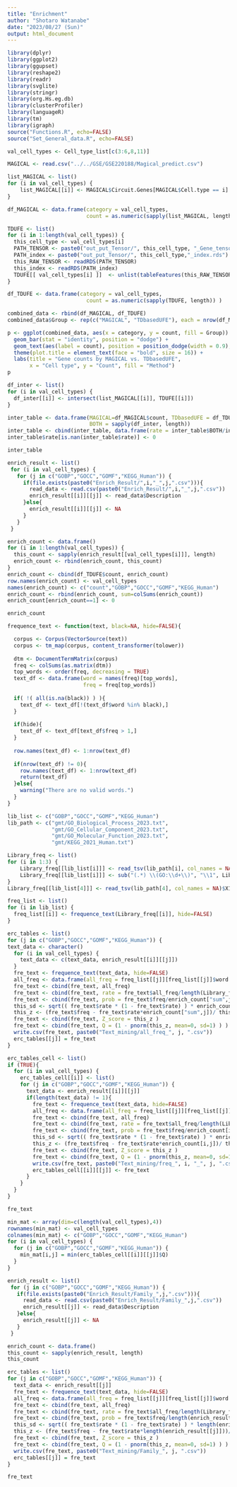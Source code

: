 ---
title: "Enrichment"
author: "Shotaro Watanabe"
date: "2023/08/27 (Sun)"
output: html_document
---

```{r library, warning=FALSE}
library(dplyr)
library(ggplot2)
library(ggupset)
library(reshape2)
library(readr)
library(svglite)
library(stringr)
library(org.Hs.eg.db)
library(clusterProfiler)
library(languageR)
library(tm)
library(igraph)
source("Functions.R", echo=FALSE)
source("Set_General_data.R", echo=FALSE)
```

```{r select gene}

val_cell_types <- Cell_type_list[c(3:6,8,11)]

MAGICAL <- read.csv("../../GSE/GSE220188/Magical_predict.csv")

list_MAGICAL <- list()
for (i in val_cell_types) {
    list_MAGICAL[[i]] <- MAGICAL$Circuit.Genes[MAGICAL$Cell.type == i]
}

df_MAGICAL <- data.frame(category = val_cell_types,
                         count = as.numeric(sapply(list_MAGICAL, length)) ) 

TDUFE <- list()
for (i in 1:length(val_cell_types)) {
  this_cell_type <- val_cell_types[i]
  PATH_TENSOR <- paste0("out_put_Tensor/", this_cell_type, "_Gene_tensor.rds")
  PATH_index <- paste0("out_put_Tensor/", this_cell_type,"_index.rds")
  this_RAW_TENSOR <- readRDS(PATH_TENSOR)
  this_index <- readRDS(PATH_index)
  TDUFE[[ val_cell_types[i] ]]  <- unlist(tableFeatures(this_RAW_TENSOR, this_index)[, 1])
}

df_TDUFE <- data.frame(category = val_cell_types,
                         count = as.numeric(sapply(TDUFE, length)) )
```

```{r plot_count}

combined_data <- rbind(df_MAGICAL, df_TDUFE)
combined_data$Group <- rep(c("MAGICAL", "TDbasedUFE"), each = nrow(df_MAGICAL))

p <- ggplot(combined_data, aes(x = category, y = count, fill = Group)) +
  geom_bar(stat = "identity", position = "dodge") +
  geom_text(aes(label = count), position = position_dodge(width = 0.9), vjust = -0.5) +
  theme(plot.title = element_text(face = "bold", size = 16)) + 
  labs(title = "Gene counts by MAGICAL vs. TDbasedUFE",
       x = "Cell type", y = "Count", fill = "Method")
p
```

```{r intersect}

df_inter <- list()
for (i in val_cell_types) {
  df_inter[[i]] <- intersect(list_MAGICAL[[i]], TDUFE[[i]])
}

inter_table <- data.frame(MAGICAL=df_MAGICAL$count, TDbasedUFE = df_TDUFE$count,
                          BOTH = sapply(df_inter, length))
inter_table <- cbind(inter_table, data.frame(rate = inter_table$BOTH/inter_table$MAGICAL))
inter_table$rate[is.nan(inter_table$rate)] <- 0

inter_table
```

```{r enrich_count}

enrich_result <- list()
 for (i in val_cell_types) {
   for (j in c("GOBP","GOCC","GOMF","KEGG_Human")) {
     if(file.exists(paste0("Enrich_Result/",i,"_",j,".csv"))){
       read_data <- read.csv(paste0("Enrich_Result/",i,"_",j,".csv"))
       enrich_result[[i]][[j]] <- read_data$Description
     }else{
       enrich_result[[i]][[j]] <- NA
     }
   }
 }

enrich_count <- data.frame()
for (i in 1:length(val_cell_types)) {
  this_count <- sapply(enrich_result[[val_cell_types[i]]], length)
  enrich_count <- rbind(enrich_count, this_count)
}
enrich_count <- cbind(df_TDUFE$count, enrich_count)
row.names(enrich_count) <- val_cell_types
names(enrich_count) <- c("count","GOBP","GOCC","GOMF","KEGG_Human")
enrich_count <- rbind(enrich_count, sum=colSums(enrich_count))
enrich_count[enrich_count==1] <- 0

enrich_count
```

```{r library_text, warning=FALSE}

frequence_text <- function(text, black=NA, hide=FALSE){

  corpus <- Corpus(VectorSource(text))
  corpus <- tm_map(corpus, content_transformer(tolower))
  
  dtm <- DocumentTermMatrix(corpus)
  freq <- colSums(as.matrix(dtm))
  top_words <- order(freq, decreasing = TRUE)
  text_df <- data.frame(word = names(freq)[top_words],
                        freq = freq[top_words])
  
  if( !( all(is.na(black)) ) ){
    text_df <- text_df[!(text_df$word %in% black),]
  }
  
  if(hide){
    text_df <- text_df[text_df$freq > 1,]
  }
  
  row.names(text_df) <- 1:nrow(text_df)
  
  if(nrow(text_df) != 0){
    row.names(text_df) <- 1:nrow(text_df) 
    return(text_df)
  }else{
    warning("There are no valid words.")
  }
}

lib_list <- c("GOBP","GOCC","GOMF","KEGG_Human")
lib_path <- c("gmt/GO_Biological_Process_2023.txt", 
              "gmt/GO_Cellular_Component_2023.txt",
              "gmt/GO_Molecular_Function_2023.txt", 
              "gmt/KEGG_2021_Human.txt")

Library_freq <- list()
for (i in 1:3) {
    Library_freq[[lib_list[i]]] <- read_tsv(lib_path[i], col_names = NA)$X1
    Library_freq[[lib_list[i]]] <- sub("(.*) \\(GO:\\d+\\)", "\\1", Library_freq[[lib_list[i]]])
}
Library_freq[[lib_list[4]]] <- read_tsv(lib_path[4], col_names = NA)$X1

freq_list <- list()
for (i in lib_list) {
  freq_list[[i]] <- frequence_text(Library_freq[[i]], hide=FALSE)
}


```


```{r textmining, warning=FALSE}

erc_tables <- list()
for (j in c("GOBP","GOCC","GOMF","KEGG_Human")) {
text_data <- character()  
  for (i in val_cell_types) {
    text_data <- c(text_data, enrich_result[[i]][[j]])
  }
  fre_text <- frequence_text(text_data, hide=FALSE)
  all_freq <- data.frame(all_freq = freq_list[[j]][freq_list[[j]]$word %in% fre_text$word,]$freq)
  fre_text <- cbind(fre_text, all_freq)
  fre_text <- cbind(fre_text, rate = fre_text$all_freq/length(Library_freq[[j]]) )
  fre_text <- cbind(fre_text, prob = fre_text$freq/enrich_count["sum",j] )
  this_sd <- sqrt(( fre_text$rate * (1 - fre_text$rate) ) * enrich_count["sum",j] )
  this_z <- (fre_text$freq - fre_text$rate*enrich_count["sum",j])/ this_sd 
  fre_text <- cbind(fre_text, Z_score = this_z )
  fre_text <- cbind(fre_text, Q = (1 - pnorm(this_z, mean=0, sd=1) ) )
  write.csv(fre_text, paste0("Text_mining/all_freq_", j, ".csv"))
  erc_tables[[j]] = fre_text
}

erc_tables_cell <- list()
if (TRUE){
  for (i in val_cell_types) {
    erc_tables_cell[[i]] <- list()
    for (j in c("GOBP","GOCC","GOMF","KEGG_Human")) {
      text_data <- enrich_result[[i]][[j]]
      if(length(text_data) != 1){
        fre_text <- frequence_text(text_data, hide=FALSE)
        all_freq <- data.frame(all_freq = freq_list[[j]][freq_list[[j]]$word %in% fre_text$word,]$freq)
        fre_text <- cbind(fre_text, all_freq)
        fre_text <- cbind(fre_text, rate = fre_text$all_freq/length(Library_freq[[j]]) )
        fre_text <- cbind(fre_text, prob = fre_text$freq/enrich_count[i,j] )
        this_sd <- sqrt(( fre_text$rate * (1 - fre_text$rate) ) * enrich_count[i,j] )
        this_z <- (fre_text$freq - fre_text$rate*enrich_count[i,j])/ this_sd 
        fre_text <- cbind(fre_text, Z_score = this_z )
        fre_text <- cbind(fre_text, Q = (1 - pnorm(this_z, mean=0, sd=1) ) )
        write.csv(fre_text, paste0("Text_mining/freq_", i, "_", j, ".csv") )
        erc_tables_cell[[i]][[j]] <- fre_text
      }
    }
  }
}

fre_text
```

```{r min_search}
min_mat <- array(dim=c(length(val_cell_types),4))
rownames(min_mat) <- val_cell_types
colnames(min_mat) <- c("GOBP","GOCC","GOMF","KEGG_Human")
for (i in val_cell_types) {
  for (j in c("GOBP","GOCC","GOMF","KEGG_Human")) {
    min_mat[i,j] = min(erc_tables_cell[[i]][[j]]$Q)
  }
}

```

```{r family}

enrich_result <- list()
 for (j in c("GOBP","GOCC","GOMF","KEGG_Human")) {
   if(file.exists(paste0("Enrich_Result/Family_",j,".csv"))){
     read_data <- read.csv(paste0("Enrich_Result/Family_",j,".csv"))
     enrich_result[[j]] <- read_data$Description
   }else{
     enrich_result[[j]] <- NA
   }
 }

enrich_count <- data.frame()
this_count <- sapply(enrich_result, length)
this_count

```

```{r textmining, warning=FALSE}

erc_tables <- list()
for (j in c("GOBP","GOCC","GOMF","KEGG_Human")) {
  text_data <- enrich_result[[j]]
  fre_text <- frequence_text(text_data, hide=FALSE)
  all_freq <- data.frame(all_freq = freq_list[[j]][freq_list[[j]]$word %in% fre_text$word,]$freq)
  fre_text <- cbind(fre_text, all_freq)
  fre_text <- cbind(fre_text, rate = fre_text$all_freq/length(Library_freq[[j]]) )
  fre_text <- cbind(fre_text, prob = fre_text$freq/length(enrich_result[[j]]) )
  this_sd <- sqrt(( fre_text$rate * (1 - fre_text$rate) ) * length(enrich_result[[j]]) )
  this_z <- (fre_text$freq - fre_text$rate*length(enrich_result[[j]]))/ this_sd 
  fre_text <- cbind(fre_text, Z_score = this_z )
  fre_text <- cbind(fre_text, Q = (1 - pnorm(this_z, mean=0, sd=1) ) )
  write.csv(fre_text, paste0("Text_mining/Family_", j, ".csv"))
  erc_tables[[j]] = fre_text
}

fre_text
```

